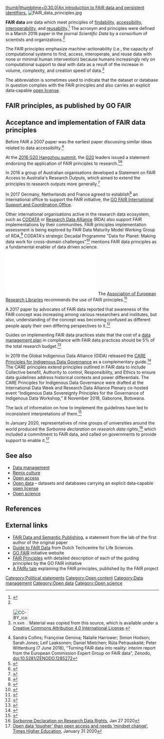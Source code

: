 {{short description|Data compliant with the terms of the FAIR Data Principles}}
[[File:FREYA-The-power-of-PIDs-V05-1.webm|thumb|thumbtime=0:30.0|An introduction to FAIR data and [[persistent identifier]]s.]]
[[File:FAIR data principles.jpg|thumb|right]]

'''FAIR data''' are data which meet principles of [[findability]], [[accessibility]], [[interoperability]], and [[reusability]].<ref name="FAIR principles 2016">{{cite journal|last1=Wilkinson |first1=Mark D. |last2=Dumontier |first2=Michel |last3=Aalbersberg |first3=IJsbrand Jan |last4=Appleton |first4=Gabrielle |last5=Axton |first5=Myles |last6=Baak |first6=Arie |last7=Blomberg |first7=Niklas |last8=Boiten |first8=Jan-Willem |last9=da Silva Santos |first9=Luiz Bonino |last10=Bourne |first10=Philip E. |last11=Bouwman |first11=Jildau |last12=Brookes |first12=Anthony J. |last13=Clark |first13=Tim |last14=Crosas |first14=Mercè |last15=Dillo |first15=Ingrid |last16=Dumon |first16=Olivier |last17=Edmunds |first17=Scott |last18=Evelo |first18=Chris T. |last19=Finkers |first19=Richard |last20=Gonzalez-Beltran |first20=Alejandra |last21=Gray |first21=Alasdair J.G. |last22=Groth |first22=Paul |last23=Goble |first23=Carole |last24=Grethe |first24=Jeffrey S. |last25=Heringa |first25=Jaap |last26=’t Hoen |first26=Peter A.C |last27=Hooft |first27=Rob |last28=Kuhn |first28=Tobias |last29=Kok |first29=Ruben |last30=Kok |first30=Joost |last31=Lusher |first31=Scott J. |last32=Martone |first32=Maryann E. |last33=Mons |first33=Albert |last34=Packer |first34=Abel L. |last35=Persson |first35=Bengt |last36=Rocca-Serra |first36=Philippe |last37=Roos |first37=Marco |last38=van Schaik |first38=Rene |last39=Sansone |first39=Susanna-Assunta |last40=Schultes |first40=Erik |last41=Sengstag |first41=Thierry |last42=Slater |first42=Ted |last43=Strawn |first43=George |last44=Swertz |first44=Morris A. |last45=Thompson |first45=Mark |last46=van der Lei |first46=Johan |last47=van Mulligen |first47=Erik |last48=Velterop |first48=Jan |last49=Waagmeester |first49=Andra |last50=Wittenburg |first50=Peter |last51=Wolstencroft |first51=Katherine |last52=Zhao |first52=Jun |last53=Mons |first53=Barend | display-authors=4|title=The FAIR Guiding Principles for scientific data management and stewardship |journal=Scientific Data |volume=3 |pages=160018 |language=En |doi=10.1038/sdata.2016.18 |pmid=26978244 |pmc=4792175 |oclc=961158301|date=15 March 2016|bibcode=2016NatSD...360018W }}</ref> The acronym and principles were defined in a March 2016 paper in the journal ''Scientific Data'' by a consortium of scientists and organizations.<ref name="FAIR principles 2016" />

The FAIR principles emphasize machine-actionability (i.e., the capacity of computational systems to find, access, interoperate, and reuse data with none or minimal human intervention) because humans increasingly rely on computational support to deal with data as a result of the increase in volume, complexity, and creation speed of data.<ref name="AutoSH-1">{{Cite web|url=https://www.go-fair.org/fair-principles/|title=FAIR Principles|website=GO FAIR|language=en-US|access-date=2020-02-16}}  [[File:CC-BY icon.svg|50px]] Material was copied from this source, which is available under a [https://creativecommons.org/licenses/by/4.0/ Creative Commons Attribution 4.0 International License].</ref>

The abbreviation '''{{nowrap|FAIR/O data}}''' is sometimes used to indicate that the dataset or database in question complies with the FAIR principles and also carries an explicit data‑capable [[open license]].

==FAIR principles, as published by GO FAIR==

{{blockquote|text=
'''Findable'''

The first step in (re)using data is to find them. [[Metadata Encoding and Transmission Standard|Metadata]] and data should be easy to find for both humans and computers. [[Machine-readable data|Machine-readable]] metadata are essential for automatic [[Data discovery|discovery]] of datasets and services, so this is an essential component of the FAIRification process.

F1. (Meta)data are assigned a globally unique and persistent identifier

F2. Data are described with rich metadata (defined by R1 below)

F3. Metadata clearly and explicitly include the identifier of the data they describe

F4. (Meta)data are registered or indexed in a searchable resource

'''Accessible'''

Once the user finds the required data, they need to know how they can be accessed, possibly including [[authentication]] and [[Authorization|authorisation]].

A1. (Meta)data are retrievable by their identifier using a standardised communications protocol

A1.1 The protocol is open, free, and universally implementable

A1.2 The protocol allows for an authentication and authorisation procedure, where necessary

A2. Metadata are accessible, even when the data are no longer available

'''Interoperable'''

The data usually need to be integrated with other data. In addition, the data need to interoperate with applications or workflows for [[Data analysis|analysis]], [[Data storage|storage]], and [[Data processing|processing]].

I1. (Meta)data use a formal, accessible, shared, and broadly applicable language for knowledge representation.

I2. (Meta)data use [[Controlled vocabulary|vocabularies]] that follow FAIR principles

I3. (Meta)data include qualified references to other (meta)data

'''Reusable'''

The ultimate goal of FAIR is to optimise the reuse of data. To achieve this, metadata and data should be well-described so that they can be replicated and/or combined in different settings.

R1. Meta(data) are richly described with a plurality of accurate and relevant attributes

R1.1. (Meta)data are released with a clear and accessible data usage license

R1.2. (Meta)data are associated with detailed provenance

R1.3. (Meta)data meet domain-relevant community standards

The principles refer to three types of entities: data (or any digital object), metadata (information about that digital object), and infrastructure. For instance, principle F4 defines that both metadata and data are registered or indexed in a searchable resource (the infrastructure component).

|author=GO FAIR
|title=FAIR Principles
|source=https://www.go-fair.org/fair-principles/
|style=font-style:italic
}}

== Acceptance and implementation of FAIR data principles ==
Before FAIR a 2007 paper was the earliest paper discussing similar ideas related to data accessibility.<ref>Sandra Collins; Françoise Genova; Natalie Harrower; Simon Hodson; Sarah Jones; Leif Laaksonen; Daniel Mietchen; Rūta Petrauskaité; Peter Wittenburg (7 June 2018), "Turning FAIR data into reality: interim report from the European Commission Expert Group on FAIR data", Zenodo, doi:10.5281/ZENODO.1285272</ref>

At the [[2016 G20 Hangzhou summit]], the [[G20]] leaders issued a statement endorsing the application of FAIR principles to research.<ref>{{cite web|url=http://europa.eu/rapid/press-release_STATEMENT-16-2967_en.htm|title=G20 Leaders' Communique Hangzhou Summit|author1=G20 leaders|date=5 September 2016|website=europa.eu|publisher=European Commission|language=en}}</ref><ref>{{cite web |title=European Commission embraces the FAIR principles – Dutch Techcentre for Life Sciences |url=https://www.dtls.nl/2016/04/20/european-commission-allocates-e2-billion-to-make-research-data-fair/ |website=Dutch Techcentre for Life Sciences |date=20 April 2016}}</ref>

In 2016 a group of Australian organisations developed a Statement on FAIR Access to Australia's Research Outputs, which aimed to extend the principles to research outputs more generally.<ref>{{Cite web|url=https://www.fair-access.net.au/fair-statement|title=Australian FAIR Access Working Group|website=www.fair-access.net.au|access-date=2020-04-03}}</ref>

In 2017 Germany, Netherlands and France agreed to establish<ref>{{Cite web|url=https://www.government.nl/latest/news/2017/12/01/progress-towards-the-european-open-science-cloud|title=Progress towards the European Open Science Cloud – GO FAIR – News item – Government.nl|last=Ministerie van Onderwijs|first=Cultuur en Wetenschap|date=2017-12-01|website=www.government.nl|language=nl-NL|url-status=live|archive-url=|archive-date=|access-date=2020-02-15}}</ref>  an international office to support the FAIR initiative, the [https://www.go-fair.org/go-fair-initiative/go-fair-offices/ GO FAIR International Support and Coordination Office]. 

Other international organisations active in the research data ecosystem, such as [[Committee on Data for Science and Technology|CODATA]] or [[Research Data Alliance]] (RDA) also support FAIR implementations by their communities. FAIR principles implementation assessment is being explored by FAIR Data Maturity Model Working Group of RDA,<ref>{{Cite web|url=https://www.rd-alliance.org/groups/fair-data-maturity-model-wg|title=FAIR Data Maturity Model WG|date=2018-09-23|website=RDA|language=en|access-date=2020-02-16}}</ref> CODATA's strategic Decadal Programme "Data for Planet: Making data work for cross-domain challenges"<ref>{{Cite web|url=http://www.codata.org/strategic-initiatives/decadal-programme|title=Decadal Programme – CODATA|website=www.codata.org|access-date=2020-02-16}}</ref> mentions FAIR data principles as a fundamental enabler of data driven science.   
[[File:Implementing FAIR Data Principles - The Role of Libraries.pdf|thumb|right|"Implementing FAIR Data Principles – The Role of Libraries", a guide]]
The [[Association of European Research Libraries]] recommends the use of FAIR principles.<ref>{{cite web |author1=Association of European Research Libraries |title=Open Consultation on FAIR Data Action Plan – LIBER |url=https://libereurope.eu/blog/2018/07/13/fairdataconsultation/ |website=LIBER |date=13 July 2018}}</ref>

A 2017 paper by advocates of FAIR data reported that awareness of the FAIR concept was increasing among various researchers and institutes, but also, understanding of the concept was becoming confused as different people apply their own differing perspectives to it.<ref>{{cite journal |last1=Mons |first1=Barend |last2=Neylon |first2=Cameron |last3=Velterop |first3=Jan |last4=Dumontier |first4=Michel |last5=da Silva Santos |first5=Luiz Olavo Bonino |last6=Wilkinson |first6=Mark D. |title=Cloudy, increasingly FAIR; revisiting the FAIR Data guiding principles for the European Open Science Cloud |journal=Information Services & Use |date=7 March 2017 |volume=37 |issue=1 |pages=49–56 |doi=10.3233/ISU-170824|hdl=20.500.11937/53669 |doi-access=free }}</ref>

Guides on implementing FAIR data practices state that the cost of a [[data management plan]] in compliance with FAIR data practices should be 5% of the total research budget.<ref>{{cite web |author1=Science Europe |title=Funding research data management and related infrastructures |url=https://www.scienceeurope.org/wp-content/uploads/2016/05/SE-KE_Briefing_Paper_Funding_RDM.pdf |date=May 2016}}</ref>

In 2019 the Global Indigenous Data Alliance (GIDA) released the [[CARE Principles for Indigenous Data Governance]] as a complementary guide.<ref>{{Cite web|url=https://www.gida-global.org/care|title=CARE Principles of Indigenous Data Governance|website=Global Indigenous Data Alliance|language=en-US|access-date=2019-09-30}}</ref> The CARE principles extend principles outlined in FAIR data to include Collective benefit, Authority to control, Responsibility, and Ethics to ensure data guidelines address historical contexts and power differentials. The CARE Principles for Indigenous Data Governance were drafted at the International Data Week and Research Data Alliance Plenary co-hosted event “Indigenous Data Sovereignty Principles for the Governance of Indigenous Data Workshop,” 8 November 2018, Gaborone, Botswana.

The lack of information on how to implement the guidelines have led to inconsistent interpretations of them.<ref>{{cite journal |last1=Jacobsen |first1=Annika |last2=de Miranda Azevedo |first2=Ricardo |last3=Juty |first3=Nick |last4=Batista |first4=Dominique |last5=Coles |first5=Simon |last6=Cornet |first6=Ronald |last7=Courtot |first7=Mélanie |last8=Crosas |first8=Mercè |last9=Dumontier |first9=Michel |last10=Evelo |first10=Chris T. |last11=Goble |first11=Carole |last12=Guizzardi |first12=Giancarlo |last13=Hansen |first13=Karsten Kryger |last14=Hasnain |first14=Ali |last15=Hettne |first15=Kristina |last16=Heringa |first16=Jaap |last17=Hooft |first17=Rob W.W. |last18=Imming |first18=Melanie |last19=Jeffery |first19=Keith G. |last20=Kaliyaperumal |first20=Rajaram |last21=Kersloot |first21=Martijn G. |last22=Kirkpatrick |first22=Christine R. |last23=Kuhn |first23=Tobias |last24=Labastida |first24=Ignasi |last25=Magagna |first25=Barbara |last26=McQuilton |first26=Peter |last27=Meyers |first27=Natalie |last28=Montesanti |first28=Annalisa |last29=van Reisen |first29=Mirjam |last30=Rocca-Serra |first30=Philippe |last31=Pergl |first31=Robert |last32=Sansone |first32=Susanna-Assunta |last33=da Silva Santos |first33=Luiz Olavo Bonino |last34=Schneider |first34=Juliane |last35=Strawn |first35=George |last36=Thompson |first36=Mark |last37=Waagmeester |first37=Andra |last38=Weigel |first38=Tobias |last39=Wilkinson |first39=Mark D. |last40=Willighagen |first40=Egon L. |last41=Wittenburg |first41=Peter |last42=Roos |first42=Marco |last43=Mons |first43=Barend |last44=Schultes |first44=Erik |title=FAIR Principles: Interpretations and Implementation Considerations |journal=Data Intelligence |date=January 2020 |volume=2 |issue=1–2 |pages=10–29 |doi=10.1162/dint_r_00024|doi-access=free }}</ref>

In January 2020, representatives of nine groups of universities around the world produced the ''Sorbonne declaration on research data rights'',<ref>[https://sorbonnedatadeclaration.eu/ Sorbonne Declaration on Research Data Rights], Jan 27 2020</ref> which included a commitment to FAIR data, and called on governments to provide support to enable it.<ref>[https://www.timeshighereducation.com/news/open-data-tougher-open-access-and-needs-mindset-change Open data ‘tougher’ than open access and needs ‘mindset change’], [[Times Higher Education]], January 31 2020</ref>

==See also==
*[[Data management]]
*[[Remix culture]]
*[[Open access]]
*[[Open data]] – datasets and databases carrying an explicit data‑capable [[open license]]
*[[Open science]]

==References==
{{reflist}}

==External links==
{{scholia|topic}}
*[http://wilkinsonlab.info/node/FAIR FAIR Data and Semantic Publishing], a statement from the lab of the first author of the original paper
*[https://www.dtls.nl/fair-data/ Guide to FAIR Data] from Dutch Techcentre for Life Sciences
*[https://www.go-fair.org/ GO FAIR] initiative website
*[https://www.go-fair.org/fair-principles/ FAIR Principles] with detailed description of each of the guiding principles by the GO FAIR initiative
*[https://vidensportal.deic.dk/sites/default/files/uploads/A%20FAIRy%20tale%20book%20digital_ny.pdf A FAIRy tale] explaining the FAIR principles, published by the FAIR project

[[Category:Political statements]]
[[Category:Open content]]
[[Category:Data management]]
[[Category:Open data]]
[[Category:Open science]]
